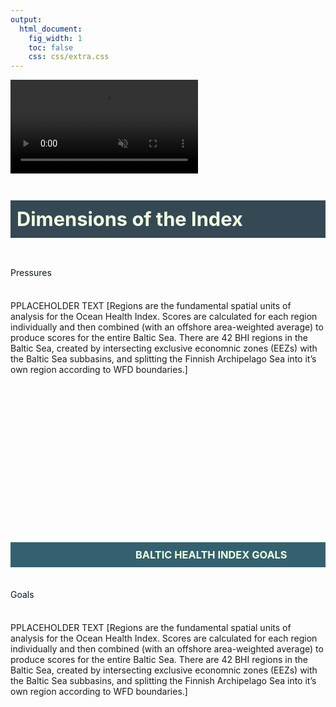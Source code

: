 ```yaml
---
output:
  html_document:
    fig_width: 1
    toc: false
    css: css/extra.css
---
```


<video autoplay muted loop id="myVideo">
<source src="images/sea-ad-urpina-pexels.mp4" type="video/mp4">
</video>

<h3 style="background-color:#09232fd1;color:#f3ffe1;line-height:60px;font-size:220%;padding-left:10px;">
Dimensions of the Index
</h3>

<div class="content">
<h4 style="color:#0a1821;line-height:50px;font-weight:400;">
Pressures
</h4>

PPLACEHOLDER TEXT [Regions are the fundamental spatial units of analysis for the Ocean Health Index. Scores are calculated for each region individually and then combined (with an offshore area-weighted average) to produce scores for the entire Baltic Sea.  There are 42 BHI regions in the Baltic Sea, created by intersecting exclusive economnic zones (EEZs) with the Baltic Sea subbasins, and splitting the Finnish Archipelago Sea into it's own region according to WFD boundaries.]

<br> 
</div>

<div class="page-lead" style="background-image:url(images/bhi-goals.jpg);padding-top:200px">
<div class="wrap page-lead-content">
<h3 style="background-color:#0d4353d4;color:#f3ffe1;line-height:40px;padding-left:200px;">  
BALTIC HEALTH INDEX GOALS
</h3>
</div>
</div>

<div class="content">
<h4 style="color:#0a1821;line-height:50px;font-weight:400;">
Goals
</h4>

PPLACEHOLDER TEXT [Regions are the fundamental spatial units of analysis for the Ocean Health Index. Scores are calculated for each region individually and then combined (with an offshore area-weighted average) to produce scores for the entire Baltic Sea.  There are 42 BHI regions in the Baltic Sea, created by intersecting exclusive economnic zones (EEZs) with the Baltic Sea subbasins, and splitting the Finnish Archipelago Sea into it's own region according to WFD boundaries.]

<br> 
</div>

